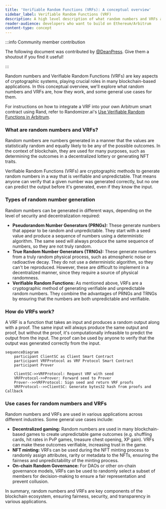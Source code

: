 ```yaml
---
title: 'Verifiable Random Functions (VRFs): A conceptual overview'
sidebar_label: Verifiable Random Functions (VRF)
description: A high level description of what random numbers and VRFs are
reader-audience: developers who want to build on Ethereum/Arbitrum
content-type: concept
---
```



<PublicPreviewBannerPartial />

:::info Community member contribution

The following document was contributed by [@DeanPress](https://twitter.com/Deanpress). Give them a shoutout if you find it useful!

:::

Random numbers and Verifiable Random Functions (VRFs) are key aspects of cryptographic systems, playing crucial roles in many blockchain-based applications. In this conceptual overview, we'll explore what random numbers and VRFs are, how they work, and some general use cases for them.

For instructions on how to integrate a VRF into your own Arbitrum smart contract using Rand, refer to Randomizer.ai's [Use Verifiable Random Functions in Arbitrum](./dev-how-tos/how-to-use-vrfs).

### What are random numbers and VRFs?

Random numbers are numbers generated in a manner that the values are statistically random and equally likely to be any of the possible outcomes. In the context of blockchain, they are used for many purposes, such as determining the outcomes in a decentralized lottery or generating NFT traits.

Verifiable Random Functions (VRFs) are cryptographic methods to generate random numbers in a way that is verifiable and unpredictable. That means anyone can verify that a given number was generated correctly, but no one can predict the output before it's generated, even if they know the input.

### Types of random number generation

Random numbers can be generated in different ways, depending on the level of security and decentralization required:

- **Pseudorandom Number Generators (PRNGs):** These generate numbers that appear to be random and unpredictable. They start with a seed value and produce a sequence of numbers using a deterministic algorithm. The same seed will always produce the same sequence of numbers, so they are not truly random.
- **True Random Number Generators (TRNGs):** These generate numbers from a truly random physical process, such as atmospheric noise or radioactive decay. They do not use a deterministic algorithm, so they can't be reproduced. However, these are difficult to implement in a decentralized manner, since they require a source of physical randomness.
- **Verifiable Random Functions:** As mentioned above, VRFs are a cryptographic method of generating verifiable and unpredictable random numbers. They combine the advantages of PRNGs and TRNGs by ensuring that the numbers are both unpredictable and verifiable.

### How do VRFs work?

A VRF is a function that takes an input and produces a random output along with a proof. The same input will always produce the same output and proof, but without the proof, it's computationally infeasible to predict the output from the input. The proof can be used by anyone to verify that the output was generated correctly from the input.

```mermaid
sequenceDiagram
    participant ClientSC as Client Smart Contract
    participant VRFProtocol as VRF Protocol Smart Contract
    participant Prover

    ClientSC->>VRFProtocol: Request VRF with seed
    VRFProtocol->>Prover: Forward seed to Prover
    Prover-->>VRFProtocol: Sign seed and return VRF proofs
    VRFProtocol-->>ClientSC: Generate bytes32 hash from proofs and Callback
```

### Use cases for random numbers and VRFs

Random numbers and VRFs are used in various applications across different industries. Some general use cases include:

- **Decentralized gaming:** Random numbers are used in many blockchain-based games to create unpredictable game outcomes (e.g. shuffling cards, hit rates in PvP games, treasure chest opening, XP gain). VRFs can make these outcomes verifiable, increasing trust in the game.
- **NFT minting:** VRFs can be used during the NFT minting process to randomly assign attributes, rarity or metadata to the NFTs, ensuring the fairness and unpredictability of the minting process.
- **On-chain Random Governance:** For DAOs or other on-chain governance models, VRFs can be used to randomly select a subset of members for decision-making to ensure a fair representation and prevent collusion.

In summary, random numbers and VRFs are key components of the blockchain ecosystem, ensuring fairness, security, and transparency in various applications.
